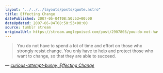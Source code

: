 ```yaml
---
layout: "../../../layouts/posts/quote.astro"
title: Effecting Change
datePublished: 2007-06-04T08:50:53+00:00
dateUpdated: 2007-06-04T08:50:53+00:00
source: tumblr stream
originalUrl: https://stream.anglepoised.com/post/2907803/you-do-not-have-to-spend-a-lot-of-time-and-effort
---
```


> You do not have to spend a lot of time and effort on those who strongly resist change. You only have to help and protect those who want to change, so that they are able to succeed.

— <cite>[curious-attempt-bunny, _Effecting Change_](http://curious-attempt-bunny.blogspot.com/2007/03/effecting-change.html)</cite>
